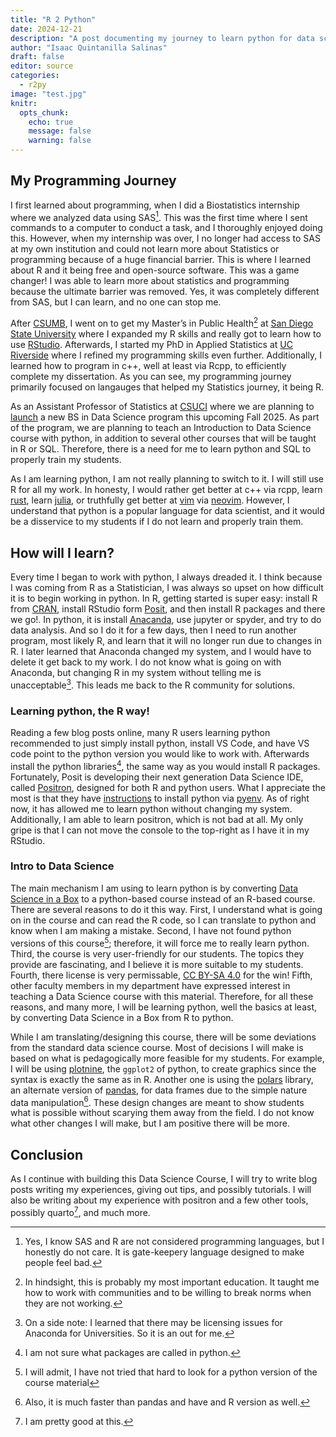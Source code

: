 ```yaml
---
title: "R 2 Python"
date: 2024-12-21
description: "A post documenting my journey to learn python for data science courses."
author: "Isaac Quintanilla Salinas"
draft: false
editor: source
categories: 
  - r2py
image: "test.jpg"
knitr:
  opts_chunk: 
    echo: true
    message: false
    warning: false
---
```


## My Programming Journey

I first learned about programming, when I did a Biostatistics internship where we analyzed data using SAS^[Yes, I know SAS and R are not considered programming languages, but I honestly do not care. It is gate-keepery language designed to make people feel bad.]. This was the first time where I sent commands to a computer to conduct a task, and I thoroughly enjoyed doing this. However, when my internship was over, I no longer had access to SAS at my own institution and could not learn more about Statistics or programming because of a huge financial barrier. This is where I learned about R and it being free and open-source software. This was a game changer! I was able to learn more about statistics and programming because the ultimate barrier was removed. Yes, it was completely different from SAS, but I can learn, and no one can stop me. 

After [CSUMB](https://csumb.edu/), I went on to get my Master's in Public Health^[In hindsight, this is probably my most important education. It taught me how to work with communities and to be willing to break norms when they are not working.] at [San Diego State University](https://publichealth.sdsu.edu/) where I expanded my R skills and really got to learn how to use [RStudio](https://posit.co/products/open-source/rstudio/). Afterwards, I started my PhD in Applied Statistics at [UC Riverside](https://statistics.ucr.edu/) where I refined my programming skills even further. Additionally, I learned how to program in c++, well at least via Rcpp, to efficiently complete my dissertation. As you can see, my programming journey primarily focused on langauges that helped my Statistics journey, it being R. 

As an Assistant Professor of Statistics at [CSUCI](https:\\www.csuci.edu) where we are planning to [launch](https://www.csuci.edu/news/releases/2024-new-bachelors-degree-data-science.htm) a new BS in Data Science program this upcoming Fall 2025. As part of the program, we are planning to teach an Introduction to Data Science course with python, in addition to several other courses that will be taught in R or SQL. Therefore, there is a need for me to learn python and SQL to properly train my students.

As I am learning python, I am not really planning to switch to it. I will still use R for all my work. In honesty, I would rather get better at c++ via rcpp, learn [rust](https://www.rust-lang.org/), learn [julia](https://julialang.org/), or truthfully get better at [vim](https://www.vim.org/) via [neovim](https://neovim.io/). However, I understand that python is a popular language for data scientist, and it would be a disservice to my students if I do not learn and properly train them.


## How will I learn?

Every time I began to work with python, I always dreaded it. I think because I was coming from R as a Statistician, I was always so upset on how difficult it is to begin working in python. In R, getting started is super easy: install R from [CRAN](https://cran.r-project.org/), install RStudio form [Posit](https://posit.co/), and then install R packages and there we go!. In python, it is install [Anacanda](https://www.anaconda.com/), use jupyter or spyder, and try to do data analysis. And so I do it for a few days, then I need to run another program, most likely R, and learn that it will no longer run due to changes in R. I later learned that Anaconda changed my system, and I would have to delete it get back to my work. I do not know what is going on with Anaconda, but changing R in my system without telling me is unacceptable^[On a side note: I learned that there may be licensing issues for Anaconda for Universities. So it is an out for me.]. This leads me back to the R community for solutions.

### Learning python, the R way!

Reading a few blog posts online, many R users learning python recommended to just simply install python, install VS Code, and have VS code point to the python version you would like to work with. Afterwards install the python libraries^[I am not sure what packages are called in python.], the same way as you would install R packages. Fortunately, Posit is developing their next generation Data Science IDE, called [Positron](https://positron.posit.co/), designed for both R and python users. What I appreciate the most is that they have [instructions](https://positron.posit.co/start.html) to install python via [pyenv](https://github.com/pyenv/pyenv). As of right now, it has allowed me to learn python without changing my system. Additionally, I am able to learn positron, which is not bad at all. My only gripe is that I can not move the console to the top-right as I have it in my RStudio.

### Intro to Data Science

The main mechanism I am using to learn python is by converting [Data Science in a Box](https://datasciencebox.org/) to a python-based course instead of an R-based course. There are several reasons to do it this way. First, I understand what is going on in the course and can read the R code, so I can translate to python and know when I am making a mistake. Second, I have not found python versions of this course^[I will admit, I have not tried that hard to look for a python version of the course material]; therefore, it will force me to really learn python. Third, the course is very user-friendly for our students. The topics they provide are fascinating, and I believe it is more suitable to my students. Fourth, there license is very permissable, [CC BY-SA 4.0](https://creativecommons.org/licenses/by-sa/4.0/) for the win! Fifth, other faculty members in my department have expressed interest in teaching a Data Science course with this material. Therefore, for all these reasons, and many more, I will be learning python, well the basics at least, by converting Data Science in a Box from R to python. 

While I am translating/designing this course, there will be some deviations from the standard data science course. Most of decisions I will make is based on what is pedagogically more feasible for my students. For example, I will be using [plotnine](https://plotnine.org/), the `ggplot2` of python, to create graphics since the syntax is exactly the same as in R. Another one is using the [polars](https://pola.rs/) library, an alternate version of [pandas](https://pandas.pydata.org/), for data frames due to the simple nature data manipulation^[Also, it is much faster than pandas and have and R version as well.]. These design changes are meant to show students what is possible without scarying them away from the field. I do not know what other changes I will make, but I am positive there will be more.

## Conclusion

As I continue with building this Data Science Course, I will try to write blog posts writing my experiences, giving out tips, and possibly tutorials. I will also be writing about my experience with positron and a few other tools, possibly quarto^[I am pretty good at this.], and much more.